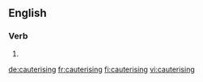 ==English==

===Verb===
{{head|en|present participle}}

# {{present participle of|cauterise|lang=en|nocat=1}}

[[de:cauterising]]
[[fr:cauterising]]
[[fi:cauterising]]
[[vi:cauterising]]